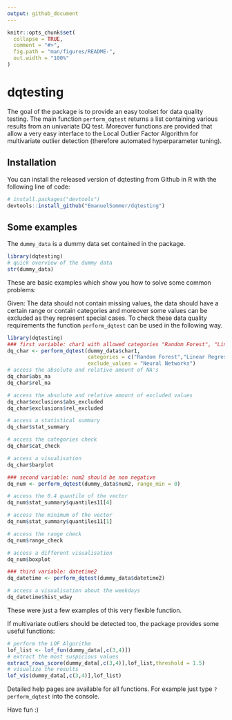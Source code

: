 ```yaml
---
output: github_document
---
```



```r
knitr::opts_chunk$set(
  collapse = TRUE,
  comment = "#>",
  fig.path = "man/figures/README-",
  out.width = "100%"
)
```

# dqtesting

The goal of the package is to provide an easy toolset for data quality testing. The main function `perform_dqtest` returns a list containing various results from an univariate DQ test. Moreover functions are provided that allow a very easy interface to the Local Outlier Factor Algorithm for multivariate outlier detection (therefore automated hyperparameter tuning). 

## Installation

You can install the released version of dqtesting from Github in R with the following line of code:

``` r
# install.packages("devtools")
devtools::install_github("EmanuelSommer/dqtesting")
```

## Some examples

The `dummy_data` is a dummy data set contained in the package.

```r
library(dqtesting)
# quick overview of the dummy data
str(dummy_data)
```

These are basic examples which show you how to solve some common problems:

Given: The data should not contain missing values, the data should have a certain range or contain categories and moreover some values can be excluded as they represent special cases. To check these data quality requirements the function `perform_dqtest` can be used in the following way. 

```r
library(dqtesting)
### first variable: char1 with allowed categories "Random Forest", "Linear Regression" and "SVM", "Neural Networks" should be excluded.
dq_char <- perform_dqtest(dummy_data$char1,
                          categories = c("Random Forest","Linear Regression","SVM"),
                          exclude_values = "Neural Networks")
# access the absolute and relative amount of NA's
dq_char$abs_na
dq_char$rel_na

# access the absolute and relative amount of excluded values
dq_char$exclusions$abs_excluded
dq_char$exclusions$rel_excluded

# access a statistical summary
dq_char$stat_summary

# access the categories check
dq_char$cat_check

# access a visualisation
dq_char$barplot

### second variable: num2 should be non negative
dq_num <- perform_dqtest(dummy_data$num2, range_min = 0)

# access the 0.4 quantile of the vector
dq_num$stat_summary$quantiles11[4]

# access the minimum of the vector
dq_num$stat_summary$quantiles11[1]

# access the range check
dq_num$range_check

# access a different visualisation
dq_num$boxplot

### third variable: datetime2
dq_datetime <- perform_dqtest(dummy_data$datetime2)

# access a visualisation about the weekdays
dq_datetime$hist_wday
```

These were just a few examples of this very flexible function. 

If multivariate outliers should be detected too, the package provides some useful functions:

```r
# perform the LOF Algorithm
lof_list <- lof_fun(dummy_data[,c(3,4)])
# extract the most suspicious values
extract_rows_score(dummy_data[,c(3,4)],lof_list,threshold = 1.5)
# visualize the results
lof_vis(dummy_data[,c(3,4)],lof_list)
```

Detailed help pages are available for all functions. For example just type `?perform_dqtest` into the console.

Have fun :)


